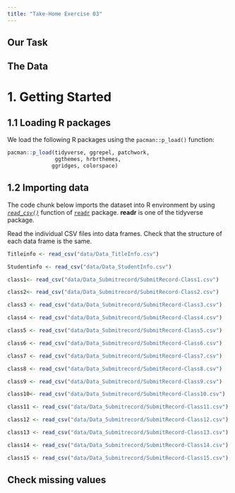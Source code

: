 ```yaml
---
title: "Take-Home Exercise 03"
---
```


## **Our Task**

## **The Data**

# **1. Getting Started**

## **1.1 Loading R packages**

We load the following R packages using the `pacman::p_load()` function:

```r

pacman::p_load(tidyverse, ggrepel, patchwork, 
               ggthemes, hrbrthemes,
              ggridges, colorspace) 

```

## **1.2 Importing data**

The code chunk below imports the dataset into R environment by using [*`read_csv()`*](https://readr.tidyverse.org/reference/read_delim.html) function of [`readr`](https://readr.tidyverse.org/) package. **readr** is one of the tidyverse package.

Read the individual CSV files into data frames. Check that the structure of each data frame is the same.

```r
Titleinfo <- read_csv("data/Data_TitleInfo.csv")
```

```r
Studentinfo <- read_csv("data/Data_StudentInfo.csv")
```

```r
class1<- read_csv("data/Data_Submitrecord/SubmitRecord-Class1.csv")
```

```r
class2<- read_csv("data/Data_Submitrecord/SubmitRecord-Class2.csv")
```

```r
class3 <- read_csv("data/Data_Submitrecord/SubmitRecord-Class3.csv")
```

```r
class4 <- read_csv("data/Data_Submitrecord/SubmitRecord-Class4.csv")
```

```r
class5 <- read_csv("data/Data_Submitrecord/SubmitRecord-Class5.csv")
```

```r
class6 <- read_csv("data/Data_Submitrecord/SubmitRecord-Class6.csv")
```

```r
class7 <- read_csv("data/Data_Submitrecord/SubmitRecord-Class7.csv")
```

```r
class8 <- read_csv("data/Data_Submitrecord/SubmitRecord-Class8.csv")
```

```r
class9 <- read_csv("data/Data_Submitrecord/SubmitRecord-Class9.csv")
```

```r
class10<- read_csv("data/Data_Submitrecord/SubmitRecord-Class10.csv")
```

```r
class11 <- read_csv("data/Data_Submitrecord/SubmitRecord-Class11.csv")
```

```r
class12 <- read_csv("data/Data_Submitrecord/SubmitRecord-Class12.csv")
```

```r
class13 <- read_csv("data/Data_Submitrecord/SubmitRecord-Class13.csv")
```

```r
class14 <- read_csv("data/Data_Submitrecord/SubmitRecord-Class14.csv")
```

```r
class15 <- read_csv("data/Data_Submitrecord/SubmitRecord-Class15.csv")
```


## **Check missing values**
